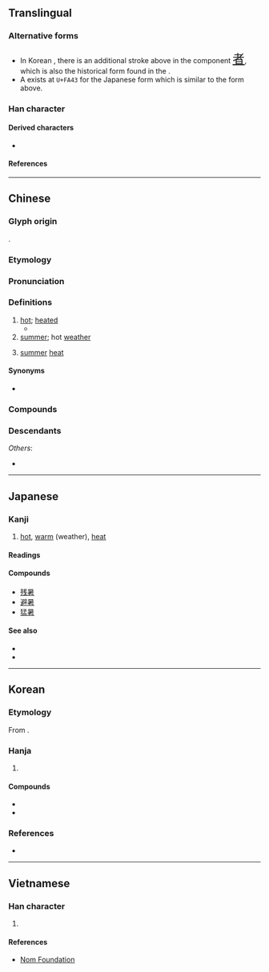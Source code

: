 {{also|署|者}}
{{character info}}
{{character info|0xfa43}}
{{character info|0x2f8cf}}
==Translingual==

===Alternative forms===
* In Korean {{w|hanja}}, there is an additional {{l|mul|丶}} stroke above {{l|mul|日}} in the component <span style="font-size:x-large;" font lang=ko>[[者#Translingual|者]]</span>, which is also the historical form found in the {{w|Kangxi dictionary}}.
* A {{w|CJK Compatibility Ideographs|CJK compatibility ideograph}} exists at <code>U+FA43</code> for the Japanese {{w|kyūjitai}} form which is similar to the form above.

===Han character===
{{Han char|rn=72|rad=日|as=08|ask+=09|sn=12|snk+=13|four=60604|canj=AJKA,AJKI|ids=⿱日者(GHTJV),⿳日⿸耂丶日(K,<code>U+FA43</code>)}}

====Derived characters====
* {{l|mul|[[濐]], [[龧]], [[𮟕]], [[𭿦]], [[𮘼]], [[鱪]], [[𢋂]], [[𦾧]], [[𤻃]]}}

====References====
{{Han ref|kx=0498.130|dkj=14031|dj=0866.110|hdz=21516.020|uh=6691}}
{{Han ref|uh=FA43}}
{{Han ref|uh=2F8CF}}

----

==Chinese==
{{zh-forms}}

===Glyph origin===
{{Han etym}}
{{Han compound|日|者|c1=s|c2=p|ls=psc}}.

===Etymology===
{{rfe|zh}}

===Pronunciation===
{{zh-pron
|m=shǔ
|m-s=su3
|c=syu2
|c-t=si2
|g=xy3
|h=pfs=chhú;gd=cu3
|j=su2
|mb=sṳ̿
|md=sṳ̄
|mn=xm,tw:sú/qz:sír/zz,ph:sí
|mn-t=su2
|w=2sr
|x=xy3
|mc=y
|oc=y
|ma=y
|cat=a,n
}}

===Definitions===
{{zh-hanzi}}

# [[hot]]; [[heated]]
#* {{zh-x|鼓 之 以 雷霆，潤 之 以 風雨，日月 運行，一 寒 一 暑，乾[乾]{qián} 道 成 男，坤 道 成 女。|We have the exciting forces of thunder and lightning; the fertilising influences of wind and rain; and the revolutions of the sun and moon, which give rise to cold and '''warmth'''. The attributes expressed by Qian constitute the male; those expressed by Kun constitute the female.|ref=Yijing}}
# [[summer]]; hot [[weather]]
#: {{zh-co|暑期|'''summer'''time}}
# {{lb|zh|TCM}} [[summer]] [[heat]] {{gl|a cause of illness}}
#: {{zh-co|中{zhòng}暑|to get a heatstroke}}
#: {{zh-co|消暑|to dispel '''summer heat'''}}

====Synonyms====
* {{sense|hot}}
{{zh-syn-saurus|熱}}

===Compounds===
{{zh-der|去暑|徂暑|寒暑|寒來暑往|小暑|伏暑|中暑|大專暑訓|大暑|受暑|再寒暑|寒暑表|寒暑推移|寒耕暑耘|溽暑|蒸暑|浮瓜避暑|暑伏|炎暑|暑修班|暑月|暑期學校|拂暑|盛暑|殘暑|盛暑祁寒|癉暑|暑往寒來|暑歲|祁寒暑雨|暑氣|祁寒溽暑|烈暑|暑期|暑假|消暑|暑來寒往|暑天|暑雨|暑熱|酷暑|觸暑|避暑勝地|繁暑|隆暑|避暑|逭暑|闌暑|處暑|永暑礁|九暑|傷暑|劇暑|午暑|寒往暑來|寒暑針|庚暑|彤暑|抱暑|撐暑|時暑|晝暑|暍暑|暑吏|暑夏|暑夜|暑寒|暑晏|暑暍|暑溼|暑溽|暑濕|暑病|暑瘧|暑簟|暑絺|暑綌|暑衣|暑門|暑雨祁寒|暑雪|暑魃|梅暑|毒暑|清暑|溫暑|炮暑|烝暑|焦暑|煩暑|熇暑|熟暑|熱暑|熾暑|燠暑|犯暑|秋暑|積暑|虐暑|袢暑|解暑|試暑|謝暑|輕暑|辟暑|辟暑犀|逃暑|逃暑飲|逆暑|遁暑|遊暑|遣暑|避暑山莊|避暑飲|銷暑|陶暑|陽暑|霜暑|餘暑|驅暑|驕暑|驟暑}}

===Descendants===
{{CJKV||しょ}}
''Others'':
* {{desc|hmx-pro|*sji̯ouX||warm|bor=1}}

----

==Japanese==
{{ja-kanji forms|k=y}}

===Kanji===
{{ja-kanji|grade=3|rs=日08}}

# [[hot]], [[warm]] (weather), [[heat]]

====Readings====
{{ja-readings
|goon=しょ<しよ
|kanon=しょ<しよ
|kun=あつ-い
}}

====Compounds====
* [[残暑]]
* [[避暑]]
* [[猛暑]]

====See also====
* {{l|ja|暑い}}
* {{l|ja|暑さ}}

----

==Korean==

===Etymology===
From {{der|ko|ltc|-}} {{ltc-l|暑|id=1}}. {{hanja-hunmong|셔〯|sye|天文#상01B}}

===Hanja===
{{ko-hanja-search}}
{{ko-hanja|덥다|더울|서}}

# {{hanja form of|서|[[hot]]}}

====Compounds====
{{der-top|Compounds}}
* {{ko-l|피서|避暑}}
* {{ko-l|혹서|酷暑}}
{{der-bottom}}

===References===
* {{R:hanjadoc|4673}}

----

==Vietnamese==

===Han character===
{{vi-readings|rs=日08|reading=thử}}

# {{rfdef|vi|sort=日08}}

====References====
* [http://nomfoundation.org/common/nom_details.php?codepoint=6691 Nom Foundation]